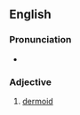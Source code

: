 ==English==

===Pronunciation===
* {{a|UK}} {{IPA|/ˈdɜːməˌtɔɪd/|lang=en}}

===Adjective===
{{en-adj}}

# [[dermoid]]